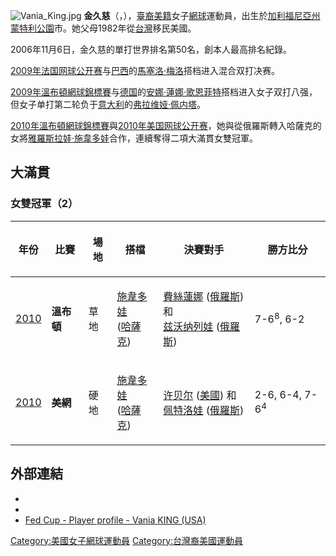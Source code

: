 [[File:Vania_King.jpg|thumb]]
'''金久慈'''（{{lang-en|Vania King}}，{{bd|1989年|2月3日|}}），[[台灣裔美國人|臺裔美籍]]女子[[網球|網球]]運動員，出生於[[加利福尼亞州|加利福尼亞州]][[蒙特利公園|蒙特利公園]]市。她父母1982年從[[台灣|台灣]]移民美國。

2006年11月6日，金久慈的單打世界排名第50名，創本人最高排名紀錄。

[[2009年法国网球公开赛|2009年法国网球公开赛]]与[[巴西|巴西]]的[[馬塞洛·梅洛|馬塞洛·梅洛]]搭档进入混合双打决赛。

[[2009年溫布頓網球錦標賽|2009年溫布頓網球錦標賽]]与[[德国|德国]]的[[安娜·蓮娜·歌恩菲特|安娜·蓮娜·歌恩菲特]]搭档进入女子双打八强，但女子单打第二轮负于[[意大利|意大利]]的[[弗拉维娅·佩内塔|弗拉维娅·佩内塔]]。

[[2010年溫布頓網球錦標賽|2010年溫布頓網球錦標賽]]與[[2010年美国网球公开赛|2010年美国网球公开赛]]，她與從俄羅斯轉入哈薩克的女將[[雅羅斯拉娃·施韋多娃|雅羅斯拉娃·施韋多娃]]合作，連續奪得二項大滿貫女雙冠軍。

== 大滿貫 ==
=== 女雙冠軍（2） ===
{| class="wikitable"
!年份
!比賽
!場地
!搭檔
!決賽對手
!勝方比分
|- bgcolor="#ccffcc"
| [[2010年溫布頓網球錦標賽女子雙打比賽|2010]] || '''溫布頓''' || 草地 || [[雅羅斯拉娃·施韋多娃|施韋多娃]]  <br /> ({{flagicon|KAZ}}[[哈萨克斯坦|哈薩克]]) ||[[艾蓮娜·費絲蓮娜|費絲蓮娜]] ({{flagicon|RUS}}[[俄羅斯|俄羅斯]])  和 <br /> [[薇拉·兹沃纳列娃|兹沃纳列娃]] ({{flagicon|RUS}}[[俄羅斯|俄羅斯]]) || 7-6<sup>8</sup>, 6-2
|- bgcolor="#ffffcc"
| [[2010年美國網球公開賽女子雙打比賽|2010]] || '''美網''' || 硬地 || [[雅羅斯拉娃·施韋多娃|施韋多娃]]  <br /> ({{flagicon|KAZ}}[[哈萨克斯坦|哈薩克]]) ||[[莉泽尔·许贝尔|许贝尔]] ({{flagicon|USA}}[[美國|美國]])  和 <br /> [[娜迪亚·佩特洛娃|佩特洛娃]] ({{flagicon|RUS}}[[俄羅斯|俄羅斯]]) || 2-6, 6-4, 7-6<sup>4</sup>
|}

== 外部連結 ==
{{Commonscat|Vania King}}
* {{WTA|10844}}
* {{ITF Profile|id=100026772}}
* [http://www.fedcup.com/en/players/player/profile.aspx?playerid=100026772 Fed Cup - Player profile - Vania KING (USA)]

{{DEFAULTSORT:King, Vania}}

[[Category:美國女子網球運動員|Category:美國女子網球運動員]]
[[Category:台灣裔美國運動員|Category:台灣裔美國運動員]]
